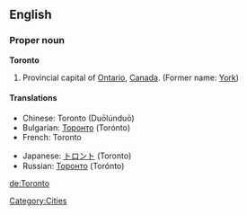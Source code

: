 ==English==

===Proper noun===
'''Toronto'''

# Provincial capital of [[Ontario]], [[Canada]]. (Former name: [[York]])

====Translations====
{{top}}
*Chinese: Toronto (Duōlúnduō)
*Bulgarian: [[Торонто]] (Torónto)
*French: Toronto
{{mid}}
*Japanese: [[トロント]] (Toronto)
*Russian: [[Торонто]] (Torónto)
{{bottom}}

[[Category:Cities]]
[[de:Toronto]]
